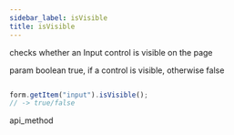 ```yaml
---
sidebar_label: isVisible
title: isVisible
---
```



          


<Short>
 checks whether an Input control is visible on the page


</Short>



param   boolean     true, if a control is visible, otherwise false


~~~js

form.getItem("input").isVisible(); 
// -> true/false

~~~
 api_method

<Descr>





</Descr>

